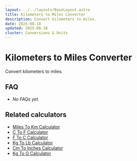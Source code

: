 ```yaml
---
layout: ../../layouts/BaseLayout.astro
title: Kilometers to Miles Converter
description: Convert kilometers to miles.
date: 2025-08-18
updated: 2025-08-18
cluster: Conversions & Units
---
```




# Kilometers to Miles Converter

Convert kilometers to miles.

<!-- ad-slot: top -->
<Calculator schema={schema} />

## FAQ

- _No FAQs yet._

## Related calculators
- [Miles To Km Calculator](/calculators/miles-to-km-calculator/)
- [C To F Calculator](/calculators/c-to-f-calculator/)
- [F To C Calculator](/calculators/f-to-c-calculator/)
- [Kg To Lb Calculator](/calculators/kg-to-lb-calculator/)
- [Cm To Inches Calculator](/calculators/cm-to-inches-calculator/)
- [Kg To G Calculator](/calculators/kg-to-g-calculator/)

<!-- ad-slot: bottom -->
